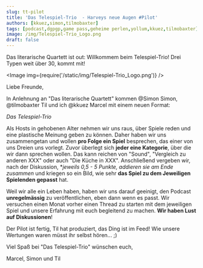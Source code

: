 ```yaml
---
slug: tt-pilot
title: 'Das Telespiel-Trio  - Harveys neue Augen #Pilot'
authors: [kkuez,simon,tilmobaxter]
tags: [podcast,dgpgp,game pass,geheime perlen,yollum,kkuez,tilmobaxter]
image: /img/Telespiel-Trio_Logo.png
draft: false
---
```



Das literarische Quartett ist out: Willkommem beim Telespiel-Trio!
Drei Typen weit über 30, kommt  mit!

<Image img={require('/static/img/Telespiel-Trio_Logo.png')} />

<!--truncate-->

Liebe Freunde,

In Anlehnung an "Das literarische Quartett" kommen @Simon Simon, @tilmobaxter Til und ich @kkuez Marcel mit einem neuen Format:

*Das Telespiel-Trio*

Als Hosts in gehobenen Alter nehmen wir uns raus, über Spiele reden und eine plastische Meinung geben zu können. Daher haben wir uns zusammengetan und wollen **pro Folge ein Spiel** besprechen, das einer von uns Dreien uns vorlegt.
Zuvor überlegt sich **jeder eine Kategorie**, über die wir dann sprechen wollen. Das kann reichen von "Sound", "Vergleich zu anderen XXX" oder auch "Die Küche in XXX".
Anschließend vergeben wir, nach der Diskussion, **jeweils 0,5 - 5 Punkte, addieren sie am Ende zusammen* und kriegen so ein Bild, wie sehr **das Spiel zu dem Jeweiligen Spielenden gepasst** hat.

Weil wir alle ein Leben haben, haben wir uns darauf geeinigt, den Podcast **unregelmässig** zu veröffentlichen, eben dann wenn es passt. Wir versuchen einen Monat vorher einen Thread zu starten mit dem jeweiligen Spiel und unsere Erfahrung mit euch begleitend zu machen. **Wir haben Lust auf Diskussionen**!

Der Pilot ist fertig, Til hat produziert, das Ding ist im Feed!
Wie unsere Wertungen waren müsst ihr selbst hören... ;)

Viel Spaß bei "Das Telespiel-Trio" wünschen euch,

Marcel, Simon und Til
<ReactPlayer
    width="100%"
    height="50px"
    controls
    url='https://m10z.picnotes.de/DesGamePassesGeheimePerlen/DesGamePassesGeheimePerlen_7.mp3'
/>
